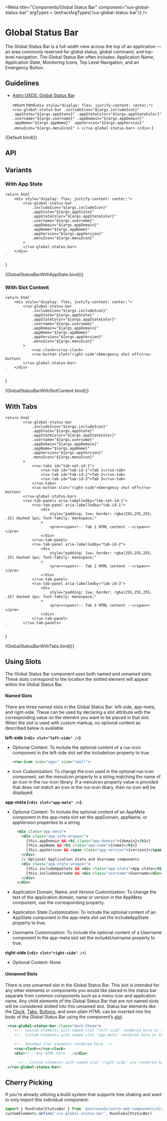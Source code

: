 
<Meta
    title="Components/Global Status Bar"
    component="rux-global-status-bar"
    argTypes = {extractArgTypes('rux-global-status-bar')}
/>

# Global Status Bar

The Global Status Bar is a full-width view across the top of an application — an area commonly reserved for global status, global command, and top-level navigation. The Global Status Bar often includes: Application Name, Application State, Monitoring Icons, Top Level Navigation, and an Emergency Button.

## Guidelines

-   [Astro UXDS: Global Status Bar](https://astrouxds.com/ui-components/global-status-bar)

    return html`
        <div style="display: flex; justify-content: center;">
            <rux-global-status-bar
                .includeIcon="${args.includeIcon}"
                .appState="${args.appState}"
                .appStateColor="${args.appStateColor}"
                .username="${args.username}"
                .appDomain="${args.appDomain}"
                .appName="${args.appName}"
                .appVersion="${args.appVersion}"
                .menuIcon="${args.menuIcon}"
            >
            </rux-global-status-bar>
        </div>
    `
}

<Canvas>
    <Story name="Default"
        args={{
            appDomain: 'Astro',
            appName: 'Dashboard',
            appVersion: '4.0 Alpha',
            menuIcon: 'apps',
            includeIcon: true,
        }}>
        {Default.bind()}
    </Story>
</Canvas>

## API

<ArgsTable of="rux-global-status-bar"/>

## Variants

### With App State

    return html`
        <div style="display: flex; justify-content: center;">
            <rux-global-status-bar
                .includeIcon="${args.includeIcon}"
                .appState="${args.appState}"
                .appStateColor="${args.appStateColor}"
                .username="${args.username}"
                .appDomain="${args.appDomain}"
                .appName="${args.appName}"
                .appVersion="${args.appVersion}"
                .menuIcon="${args.menuIcon}"
            >
            </rux-global-status-bar>
        </div>
    `
}

<Canvas>
    <Story
      args={{
        appState: 'Production',
        appStateColor: 'tag1',
        username: 'Joan Smith',
        appDomain: 'Astro',
        appName: 'Dashboard',
        appVersion: '4.0 Alpha',
        menuIcon: 'apps',
        includeIcon: true,
      }}
    name="With App State">
      {GlobalStatusBarWithAppState.bind()}
    </Story>
</Canvas>

### With Slot Content

    return html`
        <div style="display: flex; justify-content: center;">
            <rux-global-status-bar
                .includeIcon="${args.includeIcon}"
                .appState="${args.appState}"
                .appStateColor="${args.appStateColor}"
                .username="${args.username}"
                .appDomain="${args.appDomain}"
                .appName="${args.appName}"
                .appVersion="${args.appVersion}"
                .menuIcon="${args.menuIcon}"
            >
                <rux-clock></rux-clock>
                <rux-button slot="right-side">Emergency shut off</rux-button>
            </rux-global-status-bar>
        </div>
    `
}

<Canvas>
    <Story
      args={{
        appState: 'Production',
        appStateColor: 'tag1',
        username: 'Joan Smith',
        appDomain: 'Astro',
        appName: 'Dashboard',
        appVersion: '4.0 Alpha',
        menuIcon: 'apps',
        includeIcon: true,
      }}
      name="With Slot Content"
    >
        {GlobalStatusBarWithSlotContent.bind()}
    </Story>
</Canvas>

## With Tabs

    return html`
            <rux-global-status-bar
                .includeIcon="${args.includeIcon}"
                .appState="${args.appState}"
                .appStateColor="${args.appStateColor}"
                .username="${args.username}"
                .appDomain="${args.appDomain}"
                .appName="${args.appName}"
                .appVersion="${args.appVersion}"
                .menuIcon="${args.menuIcon}"
            >
                <rux-tabs id="tab-set-id-1">
                    <rux-tab id="tab-id-1">Tab 1</rux-tab>
                    <rux-tab id="tab-id-2">Tab 2</rux-tab>
                    <rux-tab id="tab-id-3">Tab 3</rux-tab>
                </rux-tabs>
                <rux-button slot="right-side">Emergency shut off</rux-button>
            </rux-global-status-bar>
            <rux-tab-panels aria-labelledby="tab-set-id-1">
                <rux-tab-panel aria-labelledby="tab-id-1">
                    <div
                        style="padding: 1vw; border: rgba(255,255,255, .15) dashed 1px; font-family: monospace;"
                    >
                        <pre><<span>!-- Tab 1 HTML content --</span>></pre>
                    </div>
                </rux-tab-panel>
                <rux-tab-panel aria-labelledby="tab-id-2">
                    <div
                        style="padding: 1vw; border: rgba(255,255,255, .15) dashed 1px; font-family: monospace;"
                    >
                        <pre><<span>!-- Tab 2 HTML content --</span>></pre>
                    </div>
                </rux-tab-panel>
                <rux-tab-panel aria-labelledby="tab-id-3">
                    <div
                        style="padding: 1vw; border: rgba(255,255,255, .15) dashed 1px; font-family: monospace;"
                    >
                        <pre><<span>!-- Tab 3 HTML content --</span>></pre>
                    </div>
                </rux-tab-panel>
            </rux-tab-panels>
    `
}

<Canvas>
    <Story
      args={{
        appState: 'Production',
        appStateColor: 'tag1',
        username: 'Joan Smith',
        appDomain: 'Astro',
        appName: 'Dashboard',
        appVersion: '4.0 Alpha',
        menuIcon: 'apps',
        includeIcon: true,
      }}
      name="With Tabs"
    >
        {GlobalStatusBarWithTabs.bind()}
    </Story>
</Canvas>


## Using Slots

The Global Status Bar component uses both named and unnamed slots. These slots correspond to the location the slotted element will appear within the Global Status Bar.

#### Named Slots

There are three named slots in the Global Status Bar: left-side, app-meta, and right-side. These can be used by declaring a slot attribute with the corresponding value on the element you want to be placed in that slot. When the slot is used with custom markup, no optional content as described below is available.

**left-side (`<div slot="left-side" />`)**

-   Optional Content: To include the optional content of a rux-icon component in the left-side slot set the includeIcon property to true.
    ```xml
    <rux-icon icon="apps" size="small">
    ```
-   Icon Customization: To change the icon used in the optional rux-icon component, set the menuIcon property to a string matching the name of an icon in the rux-icon library. If a menuIcon property value is provided that does not match an icon in the rux-icon libary, then no icon will be displayed.

**app-meta (`<div slot="app-meta" />`)**:

-   Optional Content: To include the optional content of an AppMeta component in the app-meta slot set the appDomain, appName, or appVersion properties to a string

    ```xml
      <div class="app-meta">
        <div class="app-info-wrapper">
          {this.appDomain && <h1 class="app-domain">{domain}</h1>}
          {this.appName && <h1 class="app-name">{name}</h1>}
          {this.appVersion && <span class="app-version">{version}</span>}
        </div>
        // Optional Application State and Username components
        <div class="app-state-wrapper">
          {this.includeAppState && <div class="app-state">App state</div>}
          {this.includeUsername && <div class="username">Username</div>}
        </div>
      </div>
    ```

-   Application Domain, Name, and Version Customization: To change the text of the application domain, name or version in the AppMeta component, use the corresponding property.
-   Application State Customization: To include the optional content of an AppState component in the app-meta slot set the includeAppState property to true.
-   Username Customization: To include the optional content of a Username component in the app-meta slot set the includeUsername property to true.

**right-side (`<div slot="right-side" />`**)

-   Optional Content: None


#### Unnamed Slots

There is one unnamed slot in the Global Status Bar. This slot is intended for any other elements or components you would like placed in the status bar separate from common components such as a menu icon and application name. Any child elements of the Global Status Bar that are not named slots will be considered slotted into this unnamed slot. Status bar elements like the [Clock](https://www.astrouxds.com/ui-components/clock), [Tabs](https://www.astrouxds.com/ui-components/tabs), [Buttons](https://www.astrouxds.com/ui-components/buttons), and even plain HTML can be inserted into the body of the Global Status Bar using the component’s [slot](https://developer.mozilla.org/en-US/docs/Web/HTML/Element/slot).

```xml
 <rux-global-status-bar class="dark-theme">
    <!-- Custom elements with named slot "left-side" rendered here or the rux-icon with default value rendered if the includeIcon property is set to true-->
    <!-- Custom elements with named slot "app-meta" rendered here or the default app-meta component with appDomain, appName, and appVersion prop values -->

    <!-- Unnamed slot elements rendered here -->
    <rux-clock></rux-clock>
    <div><!-- Any HTML here --></div>

	  <!-- Custom elements with named slot "right-side" are rendered here-->
 </rux-global-status-bar>
```

## Cherry Picking

If you're already utilizing a build system that supports tree shaking and want to only import this individual component:

```js
import { RuxGlobalStatusBar } from '@astrouxds/astro-web-components/dist/components/rux-global-status-bar'
customElements.define('rux-global-status-bar', RuxGlobalStatusBar)
```
